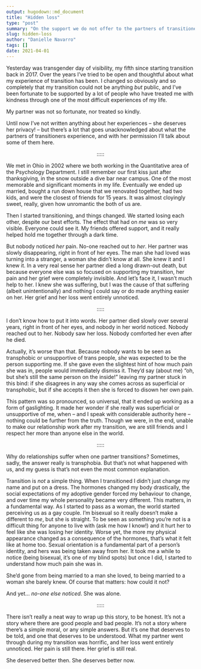 ```yaml
---
output: hugodown::md_document
title: "Hidden loss"
type: "post"
summary: "On the support we do not offer to the partners of transitioners"
slug: hidden-loss
author: "Danielle Navarro"
tags: []
date: 2021-04-01
---
```


Yesterday was transgender day of visibility, my fifth since starting transition back in 2017. Over the years I've tried to be open and thoughtful about what my experience of transition has been. I changed so obviously and so completely that my transition could not be anything *but* public, and I've been fortunate to be supported by a lot of people who have treated me with kindness through one of the most difficult experiences of my life.

My partner was not so fortunate, nor treated so kindly.

Until now I've not written anything about her experiences -- she deserves her privacy! -- but there's a lot that goes unacknowledged about what the partners of transitioners experience, and with her permission I'll talk about some of them here.

<p align="center">:::::</p>

We met in Ohio in 2002 where we both working in the Quantitative area of the Psychology Department. I still remember our first kiss just after thanksgiving, in the snow outside a dive bar near campus. One of the most memorable and significant moments in my life. Eventually we ended up married, bought a run down house that we renovated together, had two kids, and were the closest of friends for 15 years. It was almost cloyingly sweet, really, given how unromantic the both of us are.

Then I started transitioning, and things changed. We started losing each other, despite our best efforts. The effect that had on *me* was so very visible. Everyone could see it. My friends offered support, and it really helped hold me together through a dark time. 

But nobody noticed *her* pain. No-one reached out to *her*. Her partner was slowly disappearing, right in front of her eyes. The man she had loved was turning into a stranger, a woman she didn't know at all. She knew it and I knew it. In a very real sense her partner died a long drawn-out death, but because everyone else was so focused on supporting my transition, her pain and her grief were completely invisible. And let's face it, I wasn't much help to her. I knew she was suffering, but I was the cause of that suffering (albeit unintentionally) and nothing I could say or do made anything easier on her. Her grief and her loss went entirely unnoticed. 

<p align="center">:::::</p>

I don't know how to put it into words. Her partner died slowly over several years, right in front of her eyes, and nobody in her world noticed. Nobody reached out to her. Nobody saw her loss. Nobody comforted her even after he died. 

Actually, it's worse than that. Because nobody wants to be seen as transphobic or unsupportive of trans people, *she* was expected to be the person supporting me. If she gave even the slightest hint of how much pain she was in, people would immediately dismiss it. They'd say (about me) "oh, but she's still the same person on the inside!" leaving my partner stuck in this bind: if she disagrees in any way she comes across as superficial or transphobic, but if she accepts it then she is forced to disown her own pain. 

This pattern was so pronounced, so universal, that it ended up working as a form of gaslighting. It made her wonder if she really was superficial or unsupportive of me, when -- and I speak with considerable authority here -- nothing could be further from the truth. Though we were, in the end, unable to make our relationship work after my transition, we are still friends and I respect her more than anyone else in the world. 

<p align="center">:::::</p>

Why do relationships suffer when one partner transitions? Sometimes, sadly, the answer really is transphobia. But that's not what happened with us, and my guess is that's not even the most common explanation.

Transition is *not* a simple thing. When I transitioned I didn't just change my name and put on a dress. The hormones changed my body drastically, the social expectations of my adoptive gender forced my behaviour to change, and over time my whole personality became very different. This matters, in a fundamental way. As I started to pass as a woman, the world started perceiving us as a gay couple. I'm bisexual so it really doesn't make a different to *me*, but she is straight. To be seen as something you're not is a difficult thing for anyone to live with (ask me how I know!) and it hurt her to feel like she was losing her identity. Worse yet, the more my physical appearance changed as a consequence of the hormones, that's what it felt like at home too. Sexual orientation is a fundamental part of a person's identity, and hers was being taken away from her. It took me a while to notice (being bisexual, it's one of my blind spots) but once I did, I started to understand how much pain she was in. 

She'd gone from being married to a man she loved, to being married to a woman she barely knew. Of course that matters: how could it not? 

And yet... *no-one else noticed*. She was alone.

<p align="center">:::::</p>

There isn't really a neat way to wrap up this story, to be honest. It's not a story where there are good people and bad people. It's not a story where there's a simple moral, or any simple answers. But it's one that deserves to be told, and one that deserves to be understood. What my partner went through during my transition was horrific, and her loss went entirely unnoticed. Her pain is still there. Her grief is still real.

She deserved better then. She deserves better now.

<br><br>
